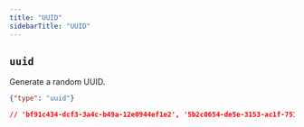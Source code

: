 ```yaml
---
title: "UUID"
sidebarTitle: "UUID"
---
```


## `uuid`

Generate a random UUID.

```json
{"type": "uuid"}

// 'bf91c434-dcf3-3a4c-b49a-12e0944ef1e2', '5b2c0654-de5e-3153-ac1f-751cac718e4e'
```

